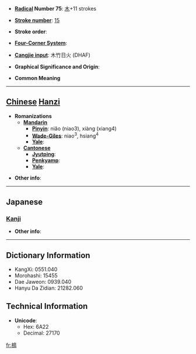 * '''[[Wiktionary:Chinese radical index| Radical]] Number 75''': [[Wiktionary:Chinese radical index 木|木]]+11 strokes

* '''[[Wiktionary:Chinese total strokes index|Stroke number]]''': [[Wiktionary:Chinese total strokes index 15|15]]

* '''Stroke order''': 

* '''[[Wiktionary:Chinese four corner index|Four-Corner System]]''': 

* '''[[Wiktionary:Chinese Cangjie index|Cangjie input]]''': 木竹日火 (DHAF)

* '''Graphical Significance and Origin''': 

* '''Common Meaning'''

----

== [[Chinese]] [[Hanzi]] ==

* '''Romanizations'''
** '''[[Mandarin]]'''
*** '''[[Pinyin]]''': niǎo (niao3), xiàng (xiang4)
*** '''[[Wade-Giles]]''': niao<sup>3</sup>, hsiang<sup>4</sup>
*** '''[[Yale]]''': 
** '''[[Cantonese]]'''
*** '''[[Jyutping]]''':
*** '''[[Penkyamp]]''': 
*** '''[[Yale]]''': 

* '''Other info''': 

----

==Japanese==
===[[Kanji]]===
{{kanji|on readings=[[ぼく]] (boku), [[ちょう]] (chō), [[もく]] (moku)
|kun readings=[[つた]] (tsuta)
}}

* '''Other info''':  

----

== Dictionary Information ==

* KangXi: 0551.040
* Morohashi: 15455
* Dae Jaweon: 0939.040
* Hanyu Da Zidian: 21282.060

== Technical Information ==

* '''Unicode''':
** Hex: 6A22
** Decimal: 27170

[[fr:樢]]